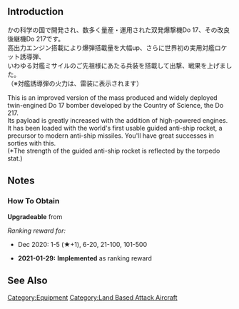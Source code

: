 {{EquipmentInfo}}

==Introduction==
かの科学の国で開発され、数多く量産・運用された双発爆撃機Do 17、その改良後継機Do 217です。<br>
高出力エンジン搭載により爆弾搭載量を大幅up、さらに世界初の実用対艦ロケット誘導弾、<br>
いわゆる対艦ミサイルのご先祖様にあたる兵装を搭載して出撃、戦果を上げました。<br>
（※対艦誘導弾の火力は、雷装に表示されます）

This is an improved version of the mass produced and widely deployed twin-engined Do 17 bomber developed by the Country of Science, the Do 217.<br>
Its payload is greatly increased with the addition of high-powered engines.<br>
It has been loaded with the world's first usable guided anti-ship rocket, a precursor to modern anti-ship missiles. You'll have great successes in sorties with this.<br>
(*The strength of the guided anti-ship rocket is reflected by the torpedo stat.)

==Notes==
<div class="mw-collapsible"><h3>How To Obtain</h3>
<div class="mw-collapsible-content">
'''Upgradeable''' from {{Equipment/Link|Do 17 Z-2}}

''Ranking reward for:''
* Dec 2020: 1-5 (★+1), 6-20, 21-100, 101-500

</div></div>


<div class="mw-collapsible><h3>Updates History</h3>
<div class="mw-collapsible-content>
* '''2021-01-29:''' '''Implemented''' as ranking reward
</div></div>

==See Also==
{{Equipmentlist}}
[[Category:Equipment]]
[[Category:Land Based Attack Aircraft]]